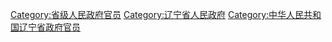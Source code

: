 [[Category:省级人民政府官员|Category:省级人民政府官员]]
[[Category:辽宁省人民政府|Category:辽宁省人民政府]]
[[Category:中华人民共和国辽宁省政府官员|Category:中华人民共和国辽宁省政府官员]]